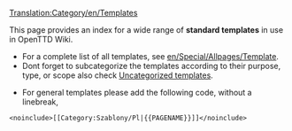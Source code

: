 [[Translation:Category/en/Templates]]

This page provides an index for a wide range of '''standard templates''' in use in OpenTTD Wiki.

* For a complete list of all templates, see [[en/Special/Allpages/Template]]. 
* Dont forget to subcategorize the templates according to their purpose, type, or scope also check [[en/Special/Uncategorizedtemplates|Uncategorized templates]].


* For general templates please add the following code, without a linebreak, 
<pre>
<noinclude>[[Category:Szablony/Pl|{{PAGENAME}}]]</noinclude>
</pre>
